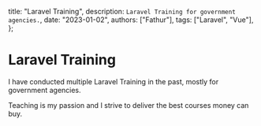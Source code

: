   title: "Laravel Training",
  description: `Laravel Training for government agencies.`,
  date: "2023-01-02",
  authors: ["Fathur"],
  tags: ["Laravel", "Vue"],
};

# Laravel Training

I have conducted multiple Laravel Training in the past, mostly for government agencies.

Teaching is my passion and I strive to deliver the best courses money can buy.
